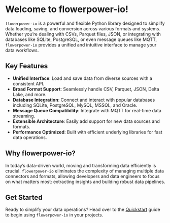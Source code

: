 # Welcome to flowerpower-io!

`flowerpower-io` is a powerful and flexible Python library designed to simplify data loading, saving, and conversion across various formats and systems. Whether you're dealing with CSVs, Parquet files, JSON, or integrating with databases like SQLite, PostgreSQL, or even message queues like MQTT, `flowerpower-io` provides a unified and intuitive interface to manage your data workflows.

## Key Features

*   **Unified Interface**: Load and save data from diverse sources with a consistent API.
*   **Broad Format Support**: Seamlessly handle CSV, Parquet, JSON, Delta Lake, and more.
*   **Database Integration**: Connect and interact with popular databases including SQLite, PostgreSQL, MySQL, MSSQL, and Oracle.
*   **Message Queue Compatibility**: Integrate with MQTT for real-time data streaming.
*   **Extensible Architecture**: Easily add support for new data sources and formats.
*   **Performance Optimized**: Built with efficient underlying libraries for fast data operations.

## Why flowerpower-io?

In today's data-driven world, moving and transforming data efficiently is crucial. `flowerpower-io` eliminates the complexity of managing multiple data connectors and formats, allowing developers and data engineers to focus on what matters most: extracting insights and building robust data pipelines.

## Get Started

Ready to simplify your data operations? Head over to the [Quickstart](quickstart.qmd) guide to begin using `flowerpower-io` in your projects.